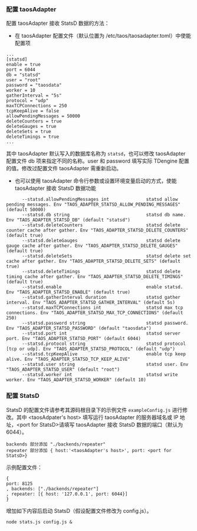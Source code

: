 ### 配置 taosAdapter

配置 taosAdapter 接收 StatsD 数据的方法：

- 在 taosAdapter 配置文件（默认位置为 /etc/taos/taosadapter.toml）中使能配置项

```
...
[statsd]
enable = true
port = 6044
db = "statsd"
user = "root"
password = "taosdata"
worker = 10
gatherInterval = "5s"
protocol = "udp"
maxTCPConnections = 250
tcpKeepAlive = false
allowPendingMessages = 50000
deleteCounters = true
deleteGauges = true
deleteSets = true
deleteTimings = true
...
```

其中 taosAdapter 默认写入的数据库名称为 `statsd`，也可以修改 taosAdapter 配置文件 db 项来指定不同的名称。user 和 password 填写实际 TDengine 配置的值。修改过配置文件 taosAdapter 需重新启动。

- 也可以使用 taosAdapter 命令行参数或设置环境变量启动的方式，使能 taosAdapter 接收 StatsD 数据功能

```
      --statsd.allowPendingMessages int              statsd allow pending messages. Env "TAOS_ADAPTER_STATSD_ALLOW_PENDING_MESSAGES" (default 50000)
      --statsd.db string                             statsd db name. Env "TAOS_ADAPTER_STATSD_DB" (default "statsd")
      --statsd.deleteCounters                        statsd delete counter cache after gather. Env "TAOS_ADAPTER_STATSD_DELETE_COUNTERS" (default true)
      --statsd.deleteGauges                          statsd delete gauge cache after gather. Env "TAOS_ADAPTER_STATSD_DELETE_GAUGES" (default true)
      --statsd.deleteSets                            statsd delete set cache after gather. Env "TAOS_ADAPTER_STATSD_DELETE_SETS" (default true)
      --statsd.deleteTimings                         statsd delete timing cache after gather. Env "TAOS_ADAPTER_STATSD_DELETE_TIMINGS" (default true)
      --statsd.enable                                enable statsd. Env "TAOS_ADAPTER_STATSD_ENABLE" (default true)
      --statsd.gatherInterval duration               statsd gather interval. Env "TAOS_ADAPTER_STATSD_GATHER_INTERVAL" (default 5s)
      --statsd.maxTCPConnections int                 statsd max tcp connections. Env "TAOS_ADAPTER_STATSD_MAX_TCP_CONNECTIONS" (default 250)
      --statsd.password string                       statsd password. Env "TAOS_ADAPTER_STATSD_PASSWORD" (default "taosdata")
      --statsd.port int                              statsd server port. Env "TAOS_ADAPTER_STATSD_PORT" (default 6044)
      --statsd.protocol string                       statsd protocol [tcp or udp]. Env "TAOS_ADAPTER_STATSD_PROTOCOL" (default "udp")
      --statsd.tcpKeepAlive                          enable tcp keep alive. Env "TAOS_ADAPTER_STATSD_TCP_KEEP_ALIVE"
      --statsd.user string                           statsd user. Env "TAOS_ADAPTER_STATSD_USER" (default "root")
      --statsd.worker int                            statsd write worker. Env "TAOS_ADAPTER_STATSD_WORKER" (default 10)
```

### 配置 StatsD

StatsD 的配置文件请参考其源码根目录下的示例文件 `exampleConfig.js` 进行修改。其中 <taosAdpater's host\> 填写运行 taosAdapter 的服务器域名或 IP 地址，<port for StatsD\>请填写 taosAdapter 接收 StatsD 数据的端口（默认为 6044）。

```
backends 部分添加 "./backends/repeater"
repeater 部分添加 { host:'<taosAdapter's host>', port: <port for StatsD>}
```

示例配置文件：

```
{
port: 8125
, backends: ["./backends/repeater"]
, repeater: [{ host: '127.0.0.1', port: 6044}]
}
```

增加如下内容后启动 StatsD（假设配置文件修改为 config.js）。

```
node stats.js config.js &
```
